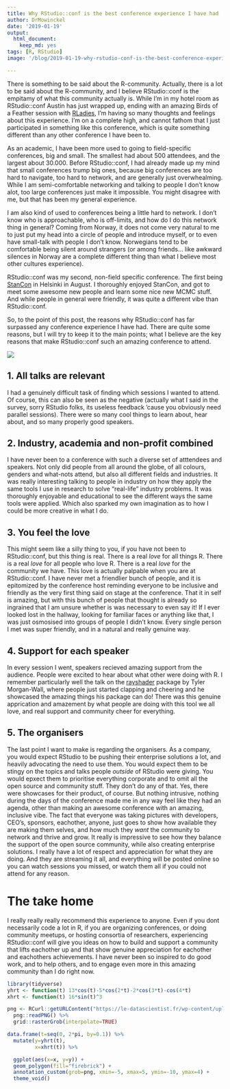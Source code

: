```yaml
---
title: Why RStudio::conf is the best conference experience I have had
author: DrMowinckel
date: '2019-01-19'
output:
  html_document:
    keep_md: yes
tags: [R, RStudio]
image: '/blog/2019-01-19-why-rstudio-conf-is-the-best-conference-experience-i-have-had/rstudioconf.png' 

---
```


There is something to be said about the R-community. Actually, there is a lot to be said about the R-community, and I believe RStudio::conf is the empitamy of what this community actually is. While I'm in my hotel room as RStudio::conf Austin has just wrapped up, ending with an amazing Birds of a Feather session with [RLadies](www.rladies.org), I'm having so many thoughts and feelings about this experience. I'm on a complete high, and cannot fathom that I just participated in something like this conference, which is quite something different than any other conference I have been to. 

As an academic, I have been more used to going to field-specific conferences, big and small. The smallest had about 500 attendees, and the largest about 30.000. Before RStudio::conf, I had already made up my mind that small conferences trump big ones, because big conferences are too hard to navigate, too hard to network, and are generally just overwhealming. While I am semi-comfortable networking and talking to people I don't know alot, too large conferences just make it impossible. You might disagree with me, but that has been my general experience. 

I am also kind of used to conferences being a little hard to network. I don't know who is approachable, who is off-limits, and how do I do this network thing in general? Coming from Norway, it does not come very natural to me to just put my head into a circle of people and introduce myself, or to even have small-talk with people I don't know. Norwegians tend to be comfortable being silent around strangers (or among friends... like awkward silences in Norway are a complete different thing than what I believe most other cultures experience). 

RStudio::conf was my second, non-field specific conference. The first being [StanCon](https://mc-stan.org/events/stancon2018Helsinki/) in Helsinki in August. I thoroughly enjoyed StanCon, and got to meet some awesome new people and learn some nice new MCMC stuff. And while people in general were friendly, it was quite a different vibe than RStudio::conf. 

So, to the point of this post, the reasons why RStudio::conf has far surpassed any conference experience I have had. There are quite some reasons, but I will try to keep it to the main points; what I believe are the key reasons that make RStudio::conf such an amazing conference to attend.

![](rstudioconf.png)

## 1. All talks are relevant
I had a genuinely difficult task of finding which sessions I wanted to attend. Of course, this can also be seen as the negative (actually what I said in the survey, sorry RStudio folks, its useless feedback 'cause you obviously need parallel sessions). There were so many cool things to learn about, hear about, and so many properly good speakers. 

## 2. Industry, academia and non-profit combined
I have never been to a conference with such a diverse set of atttendees and speakers. Not only did people from all around the globe, of all colours, genders and what-nots attend, but also all different fields and industries. It was really interesting talking to people in industry on how they apply the same tools I use in research to solve "real-life" industry problems. It was thoroughly enjoyable and educational to see the different ways the same tools were applied. Which also sparked my own imagination as to how I could be more creative in what I do. 

## 3. You feel the love
This might seem like a silly thing to you, if you have not been to RStudio::conf, but this thing is real. There is a real _love_ for all things R. There is a real _love_ for all people who love R. There is a real _love_ for the community we have. This love is actually palpable when you are at RStudio::conf. I have never met a friendlier bunch of people, and it is epitomized by the conference host reminding everyone to be inclusive and friendly as the very first thing said on stage at the conference. That it in self is amazing, but with this bunch of people that thought is already so ingrained that I am unsure whether is was necessary to even say it! If I ever looked lost in the hallway, looking for familiar faces or anything like that, I was just osmosised into groups of people I didn't know. Every single person I met was super friendly, and in a natural and really genuine way. 

## 4. Support for each speaker
In every session I went, speakers recieved amazing support from the audience. People were excited to hear about what other were doing with R. I remember particularly well the talk on the [rayshader](https://github.com/tylermorganwall/rayshader) package by Tyler Morgan-Wall, where people just started clapping and cheering and he showcased the amazing things his package can do! There was this genuine apprication and amazement by what people are doing with this tool we all love, and real support and community cheer for everything.

## 5. The organisers
The last point I want to make is regarding the organisers. As a company, you would expect RStudio to be pushing their enterprise solutions a lot, and heavily advocating the need to use them. You would expect them to be stingy on the topics and talks people _outside_ of RStudio were giving. You would epxect them to prioritise everything corporate and to omit all the open source and community stuff. They don't do any of that. Yes, there were showcases for their product, of course. But nothing intrusive, nothing during the days of the conference made me in any way feel like they had an agenda, other than making an awesome conference with an amazing, inclusive vibe. The fact that everyone was taking pictures with developers, CEO's, sponsors, eachother, anyone, just goes to show how available they are making them selves, and how much they _want_ the community to network and thrive and grow. It really is impressive to see how they balance the support of the open source community, while also creating enterprise solutions. I really have a lot of respect and appreciation for what they are doing. And they are streaming it all, and everything will be posted online so you can watch sessions you missed, or watch them all if you could not attend for any reason. 


# The take home
I really really really recommend this experience to anyone. Even if you dont necessarily code a lot in R, if you are organizing conferences, or doing community meetups, or hosting consortia of researchers, experiencing RStudio::conf will give you ideas on how to build and support a community that lifts eachother up and that show genuine appreciation for eachother and eachothers achievements. I have never been so inspired to do good work, and to help others, and to engage even more in this amazing community than I do right now. 

```r
library(tidyverse)
yhrt <- function(t) 13*cos(t)-5*cos(2*t)-2*cos(3*t)-cos(4*t)
xhrt <- function(t) 16*sin(t)^3

png <- RCurl::getURLContent("https://le-datascientist.fr/wp-content/uploads/2019/03/cropped-rstudio.png") %>%
  png::readPNG() %>%
  grid::rasterGrob(interpolate=TRUE)

data.frame(t=seq(0, 2*pi, by=0.1)) %>%
  mutate(y=yhrt(t),
         x=xhrt(t)) %>%

  ggplot(aes(x=x, y=y)) +
  geom_polygon(fill="firebrick") +
  annotation_custom(grob=png, xmin=-5, xmax=5, ymin=-10, ymax=4) +
  theme_void()

```
